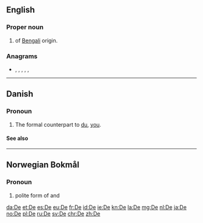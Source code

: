 {{also|Appendix:Variations of "de"}}
==English==

===Proper noun===
{{en-proper noun}}

# {{surname|from=India|dot=}} of [[Bengali]] origin.

===Anagrams===
* {{l|en|ed}}, {{l|en|Ed}}, {{l|en|ED}}, {{l|en|Ed.}}, {{l|en|Ed}}, {{l|en|E.D.}}

----

==Danish==

===Pronoun===
{{head|da|pronoun}}

# {{lb|da|personal}} The formal counterpart to [[du#Danish|du]], [[you#English|you]].

====See also====
{{Danish personal pronouns}}

----

==Norwegian Bokmål==

===Pronoun===
{{head|nb|pronoun}}

# {{lb|nb|rare}} polite form of {{l|nb|du}} and {{l|nb|dere}}

[[da:De]]
[[et:De]]
[[es:De]]
[[eu:De]]
[[fr:De]]
[[id:De]]
[[ie:De]]
[[kn:De]]
[[la:De]]
[[mg:De]]
[[nl:De]]
[[ja:De]]
[[no:De]]
[[pl:De]]
[[ru:De]]
[[sv:De]]
[[chr:De]]
[[zh:De]]